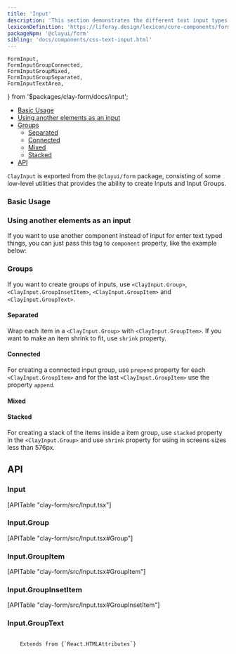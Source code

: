 ```yaml
---
title: 'Input'
description: 'This section demonstrates the different text input types.'
lexiconDefinition: 'https://liferay.design/lexicon/core-components/forms/text-input/'
packageNpm: '@clayui/form'
sibling: 'docs/components/css-text-input.html'
---
```


	FormInput,
	FormInputGroupConnected,
	FormInputGroupMixed,
	FormInputGroupSeparated,
	FormInputTextArea,
} from '$packages/clay-form/docs/input';

<div class="nav-toc-absolute">
<div class="nav-toc">

-   [Basic Usage](#basic-usage)
-   [Using another elements as an input](#using-another-elements-as-an-input)
-   [Groups](#groups)
    -   [Separated](#separated)
    -   [Connected](#connected)
    -   [Mixed](#mixed)
    -   [Stacked](#stacked)
-   [API](#api)

</div>
</div>

`ClayInput` is exported from the `@clayui/form` package, consisting of some low-level utilities that provides the ability to create Inputs and Input Groups.

### Basic Usage

<FormInput />

### Using another elements as an input

If you want to use another component instead of input for enter text typed things, you can just pass this tag to `component` property, like the example below:

<FormInputTextArea />

### Groups

If you want to create groups of inputs, use `<ClayInput.Group>`, `<ClayInput.GroupInsetItem>`, `<ClayInput.GroupItem>` and `<ClayInput.GroupText>`.

#### Separated

Wrap each item in a `<ClayInput.Group>` with `<ClayInput.GroupItem>`. If you want to make an item shrink to fit, use `shrink` property.

<FormInputGroupSeparated />

#### Connected

For creating a connected input group, use `prepend` property for each `<ClayInput.GroupItem>` and for the last `<ClayInput.GroupItem>` use the property `append`.

<FormInputGroupConnected />

#### Mixed

<FormInputGroupMixed />

#### Stacked

For creating a stack of the items inside a item group, use `stacked` property in the `<ClayInput.Group>` and use `shrink` property for using in screens sizes less than 576px.

## API

### Input

<div>[APITable "clay-form/src/Input.tsx"]</div>

### Input.Group

<div>[APITable "clay-form/src/Input.tsx#Group"]</div>

### Input.GroupItem

<div>[APITable "clay-form/src/Input.tsx#GroupItem"]</div>

### Input.GroupInsetItem

<div>[APITable "clay-form/src/Input.tsx#GroupInsetItem"]</div>

### Input.GroupText

<code class="list-api-item-type">
	Extends from {`React.HTMLAttributes<HTMLDivElement>`}
</code>
